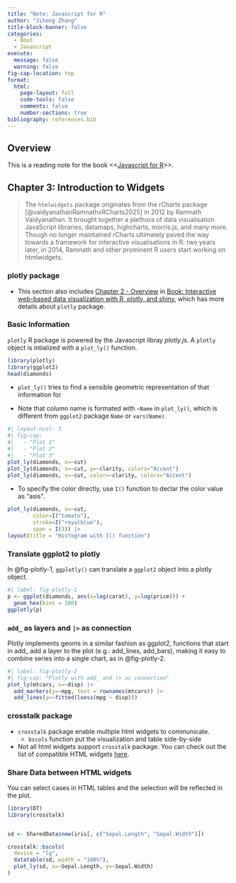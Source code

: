 ```yaml
---
title: "Note: Javascript for R"
author: "Jihong Zhang"
title-block-banner: false
categories:
  - Boot
  - Javascript
execute: 
  message: false
  warning: false  
fig-cap-location: top  
format:
  html:
    page-layout: full
    code-tools: false
    comments: false
    number-sections: true
bibliography: references.bib
---
```


::: objectives
## Overview {.unnumbered}

This is a reading note for the book \<\<[Javascript for R](https://book.javascript-for-r.com/widgets-intro-intro)\>\>.
:::

## Chapter 3: Introduction to Widgets

> The `htmlwidgets` package originates from the rCharts package [@vaidyanathanRamnathvRCharts2025] in 2012 by Ramnath Vaidyanathan. It brought together a plethora of data visualisation JavaScript libraries, datamaps, highcharts, morris.js, and many more. Though no longer maintained rCharts ultimately paved the way towards a framework for interactive visualisations in R: two years later, in 2014, Ramnath and other prominent R users start working on htmlwidgets.

### plotly package


-  This section also includes [Chapter 2 - Overview](https://plotly-r.com/overview) in [Book: Interactive web-based data visualization with R, plotly, and shiny](https://plotly-r.com/), which  has more details about `plotly` package.


::: callout-note
### Basic Information



`plotly` R package is powered by the Javascript libray *plotly.js*. A `plotly` object is intialized with a `plot_ly()` function.

```r
library(plotly)
library(ggplot2)
head(diamonds)
```

- `plot_ly()` tries to find a sensible geometric representation of that information for 

- Note that column name is formated with `~Name` in `plot_ly()`, which is different from `ggplot2` package `Name` or `vars(Name)`.

```r
#| layout-ncol: 1
#| fig-cap:
#|   - "Plot 1"
#|   - "Plot 2"
#|   - "Plot 3"
plot_ly(diamonds, x=~cut)
plot_ly(diamonds, x=~cut, y=~clarity, colors="Accent")
plot_ly(diamonds, x=~cut, color=~clarity, colors="Accent")
```

- To specify the color directly, use `I()` function to declar the color value as "asis".

```r
plot_ly(diamonds, x=~cut, 
        color=I("tomato"), 
        stroke=I("royalblue"), 
        span = I(3)) |> 
layout(title = "Histogram with I() function")
```

:::

::: callout-note
### Translate ggplot2 to plotly

In @fig-plotly-1, `ggplotly()` can translate a `ggplot2` object into a plotly object.

```r
#| label: fig-plotly-1
p <- ggplot(diamonds, aes(x=log(carat), y=log(price))) + 
  geom_hex(bins = 100)
ggplotly(p)
```
:::

::: {.callout-note}
### `add_` as layers and `|>` as connection
Plotly implements geoms in a similar fashion as ggplot2, functions that start in add_ add a layer to the plot (e.g.: add_lines, add_bars), making it easy to combine series into a single chart, as in @fig-plotly-2.

```r
#| label: fig-plotly-2
#| fig-cap: "Plotly with add_ and |> as connection"
plot_ly(mtcars, x=~disp) |> 
  add_markers(y=~mpg, text = rownames(mtcars)) |> 
  add_lines(y=~fitted(loess(mpg ~ disp)))
```

:::

### crosstalk package

-   `crosstalk` package enable multiple html widgets to communicate. 
    -   `bscols` function put the visualization and table side-by-side

-   Not all html widgets support `crosstalk` package. You can check out the list of compatible HTML widgets [here](https://rstudio.github.io/crosstalk/widgets.html).

::: callout-note
### Share Data between HTML widgets

You can select cases in HTML tables and the selection will be reflected in the plot.

```r
library(DT)
library(crosstalk)


sd <- SharedData$new(iris[, c("Sepal.Length", "Sepal.Width")])

crosstalk::bscols(
  device = "lg",
  datatable(sd, width = "100%"),
  plot_ly(sd, x=~Sepal.Length, y=~Sepal.Width)
)
```

:::